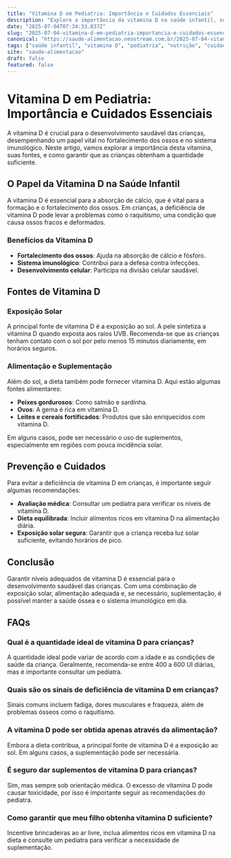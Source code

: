 ```yaml
---
title: "Vitamina D em Pediatria: Importância e Cuidados Essenciais"
description: "Explore a importância da vitamina D na saúde infantil, suas fontes e cuidados essenciais para garantir níveis adequados em crianças."
date: "2025-07-04T07:34:33.037Z"
slug: "2025-07-04-vitamina-d-em-pediatria-importancia-e-cuidados-essenciais"
canonical: "https://saude-alimentacao.neostream.com.br/2025-07-04-vitamina-d-em-pediatria-importancia-e-cuidados-essenciais"
tags: ["saúde infantil", "vitamina D", "pediatria", "nutrição", "cuidados pediátricos"]
site: "saude-alimentacao"
draft: false
featured: false
---
```


# Vitamina D em Pediatria: Importância e Cuidados Essenciais

A vitamina D é crucial para o desenvolvimento saudável das crianças, desempenhando um papel vital no fortalecimento dos ossos e no sistema imunológico. Neste artigo, vamos explorar a importância desta vitamina, suas fontes, e como garantir que as crianças obtenham a quantidade suficiente.

## O Papel da Vitamina D na Saúde Infantil

A vitamina D é essencial para a absorção de cálcio, que é vital para a formação e o fortalecimento dos ossos. Em crianças, a deficiência de vitamina D pode levar a problemas como o raquitismo, uma condição que causa ossos fracos e deformados.

### Benefícios da Vitamina D

- **Fortalecimento dos ossos**: Ajuda na absorção de cálcio e fósforo.
- **Sistema imunológico**: Contribui para a defesa contra infecções.
- **Desenvolvimento celular**: Participa na divisão celular saudável.

## Fontes de Vitamina D

### Exposição Solar

A principal fonte de vitamina D é a exposição ao sol. A pele sintetiza a vitamina D quando exposta aos raios UVB. Recomenda-se que as crianças tenham contato com o sol por pelo menos 15 minutos diariamente, em horários seguros.

### Alimentação e Suplementação

Além do sol, a dieta também pode fornecer vitamina D. Aqui estão algumas fontes alimentares:

- **Peixes gordurosos**: Como salmão e sardinha.
- **Ovos**: A gema é rica em vitamina D.
- **Leites e cereais fortificados**: Produtos que são enriquecidos com vitamina D.

Em alguns casos, pode ser necessário o uso de suplementos, especialmente em regiões com pouca incidência solar.

## Prevenção e Cuidados

Para evitar a deficiência de vitamina D em crianças, é importante seguir algumas recomendações:

- **Avaliação médica**: Consultar um pediatra para verificar os níveis de vitamina D.
- **Dieta equilibrada**: Incluir alimentos ricos em vitamina D na alimentação diária.
- **Exposição solar segura**: Garantir que a criança receba luz solar suficiente, evitando horários de pico.

## Conclusão

Garantir níveis adequados de vitamina D é essencial para o desenvolvimento saudável das crianças. Com uma combinação de exposição solar, alimentação adequada e, se necessário, suplementação, é possível manter a saúde óssea e o sistema imunológico em dia.

## FAQs

### Qual é a quantidade ideal de vitamina D para crianças?
A quantidade ideal pode variar de acordo com a idade e as condições de saúde da criança. Geralmente, recomenda-se entre 400 a 600 UI diárias, mas é importante consultar um pediatra.

### Quais são os sinais de deficiência de vitamina D em crianças?
Sinais comuns incluem fadiga, dores musculares e fraqueza, além de problemas ósseos como o raquitismo.

### A vitamina D pode ser obtida apenas através da alimentação?
Embora a dieta contribua, a principal fonte de vitamina D é a exposição ao sol. Em alguns casos, a suplementação pode ser necessária.

### É seguro dar suplementos de vitamina D para crianças?
Sim, mas sempre sob orientação médica. O excesso de vitamina D pode causar toxicidade, por isso é importante seguir as recomendações do pediatra.

### Como garantir que meu filho obtenha vitamina D suficiente?
Incentive brincadeiras ao ar livre, inclua alimentos ricos em vitamina D na dieta e consulte um pediatra para verificar a necessidade de suplementação.